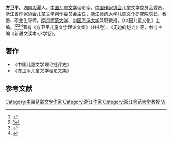 '''方卫平'''{{BD|1961年|8月||}}，[[湖南|湖南]][[湘潭|湘潭]]人。[[中国|中国]][[儿童文学|儿童文学]]理论家，[[中国作家协会|中国作家协会]]儿童文学委员会委员，浙江省作家协会儿童文学创作委员会主任，[[浙江师范大学|浙江师范大学]]儿童文化研究院院长、教授、硕士生导师，[[南京师范大学|南京师范大学]]、[[中国海洋大学|中国海洋大学]]兼职教授，《中国儿童文化》主编。<ref>{{Cite web |url=http://www.chinawriter.com.cn/2007/2007-12-24/34185.html |title=中国作家网 中国作协调整儿童文学委员会组成人员 |accessdate=2010-06-05 |archive-date=2016-03-04 |archive-url=https://web.archive.org/web/20160304203233/http://www.chinawriter.com.cn/2007/2007-12-24/34185.html |dead-url=no }}</ref><ref>[http://www.zjzj.org/jgread2.asp?id=4]{{deadlink}}</ref><ref>{{Cite web |url=http://www.chinawriter.com.cn/zxhy/member/8040.shtml |title=中国作家网 方卫平 |accessdate=2010-06-05 |archive-date=2016-03-04 |archive-url=https://web.archive.org/web/20160304130712/http://www.chinawriter.com.cn/zxhy/member/8040.shtml |dead-url=no }}</ref><ref>{{Cite web |url=http://www.chinawriter.com.cn/2007/2007-01-05/21611.html |title=中国作家网 方卫平出版个人儿童文学理论文集 |accessdate=2010-06-05 |archive-date=2016-03-04 |archive-url=https://web.archive.org/web/20160304123351/http://www.chinawriter.com.cn/2007/2007-01-05/21611.html |dead-url=no }}</ref>著有《方卫平儿童文学理论文集》（共4卷）、《无边的魅力》等，参与主编《新语文读本·小学卷》。

==著作==
*《中国儿童文学理论批评史》
*《方卫平儿童文学理论文集》

==参考文献==
<references/>

{{Normdaten}}
{{DEFAULTSORT:Fang Weiping}}
[[Category:中國兒童文學作家|Category:中國兒童文學作家]]
[[Category:浙江作家|Category:浙江作家]]
[[Category:浙江师范大学教授|Category:浙江师范大学教授]]
[[Category:方姓|W]]
{{China-writer-stub}}